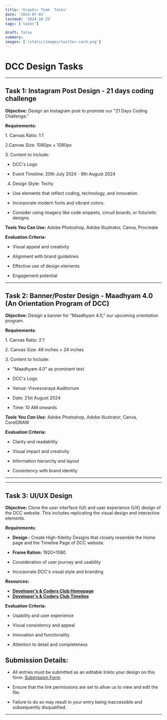 ```yaml
---
title: 'Graphic Team  Tasks'
date: '2024-07-01'
lastmod: '2024-10-25'
tags: ['tasks']

draft: false
summary: 
images: ['/static/images/twitter-card.png']
---
```

# DCC Design Tasks


---
## Task 1: Instagram Post Design - 21 days coding challenge

**Objective:** Design an Instagram post to promote our "21 Days Coding Challenge."

**Requirements:**

1.⁠ Canvas Ratio: 1:1

2.⁠⁠Canvas Size: 1080px × 1080px

3.⁠ Content to Include:

- DCC's Logo

- Event Timeline: 20th July 2024 - 9th August 2024

4. Design Style: Techy

- Use elements that reflect coding, technology, and innovation.

- Incorporate modern fonts and vibrant colors.

- Consider using imagery like code snippets, circuit boards, or futuristic designs.

**Tools You Can Use:** Adobe Photoshop, Adobe Illustrator, Canva, Procreate

**Evaluation Criteria:**

-   Visual appeal and creativity

-   Alignment with brand guidelines

-   Effective use of design elements

-   Engagement potential
---

## Task 2: Banner/Poster Design - Maadhyam 4.0 (An Orientation Program of DCC)

**Objective:** Design a banner for "Maadhyam 4.0," our upcoming orientation program.

**Requirements:**

1.⁠ Canvas Ratio: 2:1

2\. Canvas Size: 48 inches × 24 inches

3.⁠ Content to Include:

- "Maadhyam 4.0" as prominent text

- DCC's Logo

- Venue: Visvesvaraya Auditorium

- Date: 21st August 2024

- Time: 10 AM onwards

***Tools You Can Use:*** Adobe Photoshop, Adobe Illustrator, Canva, CorelDRAW

**Evaluation Criteria:**

-   Clarity and readability

-   Visual impact and creativity

-   Information hierarchy and layout

-   Consistency with brand identity

---
--- 

## Task 3: UI/UX Design

**Objective:** Clone the user interface (UI) and user experience (UX) design of the DCC website. This includes replicating the visual design and interactive elements.


***Requirements:***

-   **Design :**  Create High-fidelity Designs that closely resemble the Home page and the Timeline Page of DCC website.
-   **Frame Ration:**  1920×1080

-   Consideration of user journey and usability

-   Incorporate DCC's visual style and branding

**Resources:** 
- [**Developer's & Coders Club Homepage**](https://dccnita.in/)
- [**Developer's & Coders Club Timeline**](https://dccnita.in/timeline)


**Evaluation Criteria:**

-   Usability and user experience

-   Visual consistency and appeal

-   Innovation and functionality

-   Attention to detail and completeness



## Submission Details:

-   All entries must be submitted as an editable linkto your design on this form:  [Submission Form](https://forms.gle/zdBTcYaq2JGrU9Lt5
).

-   Ensure that the link permissions are set to allow us to view and edit the file.

-   Failure to do so may result in your entry being inaccessible and subsequently disqualified.

---